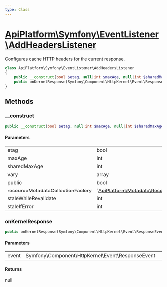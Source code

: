 ```yaml
---
type: Class
---
```


# [ApiPlatform\Symfony\EventListener\AddHeadersListener](/docs/v3.2/reference/Symfony/EventListener/AddHeadersListener)

Configures cache HTTP headers for the current response.


```php
class ApiPlatform\Symfony\EventListener\AddHeadersListener
{
    public __construct(bool $etag, null|int $maxAge, null|int $sharedMaxAge, null|array $vary, null|bool $public, null|`<a href="/docs/v3.2/reference/Metadata/Resource/Factory/ResourceMetadataCollectionFactoryInterface">ApiPlatform\Metadata\Resource\Factory\ResourceMetadataCollectionFactoryInterface</a>` $resourceMetadataCollectionFactory, null|int $staleWhileRevalidate, null|int $staleIfError)
    public onKernelResponse(Symfony\Component\HttpKernel\Event\ResponseEvent $event): null
}
```
## Methods

### __construct



```php
public __construct(bool $etag, null|int $maxAge, null|int $sharedMaxAge, null|array $vary, null|bool $public, null|`<a href="/docs/v3.2/reference/Metadata/Resource/Factory/ResourceMetadataCollectionFactoryInterface">ApiPlatform\Metadata\Resource\Factory\ResourceMetadataCollectionFactoryInterface</a>` $resourceMetadataCollectionFactory, null|int $staleWhileRevalidate, null|int $staleIfError)
```

#### Parameters

<table><tbody>
<tr><td>etag</td><td>bool</td><td></td></tr><tr><td>maxAge</td><td>int</td><td></td></tr><tr><td>sharedMaxAge</td><td>int</td><td></td></tr><tr><td>vary</td><td>array</td><td></td></tr><tr><td>public</td><td>bool</td><td></td></tr><tr><td>resourceMetadataCollectionFactory</td><td>`<a href="/docs/v3.2/reference/Metadata/Resource/Factory/ResourceMetadataCollectionFactoryInterface">ApiPlatform\Metadata\Resource\Factory\ResourceMetadataCollectionFactoryInterface</a>`</td><td></td></tr><tr><td>staleWhileRevalidate</td><td>int</td><td></td></tr><tr><td>staleIfError</td><td>int</td><td></td></tr>
</tbody>
</table>

### onKernelResponse



```php
public onKernelResponse(Symfony\Component\HttpKernel\Event\ResponseEvent $event): null
```

#### Parameters

<table><tbody>
<tr><td>event</td><td>Symfony\Component\HttpKernel\Event\ResponseEvent</td><td></td></tr>
</tbody>
</table>

#### Returns

null

